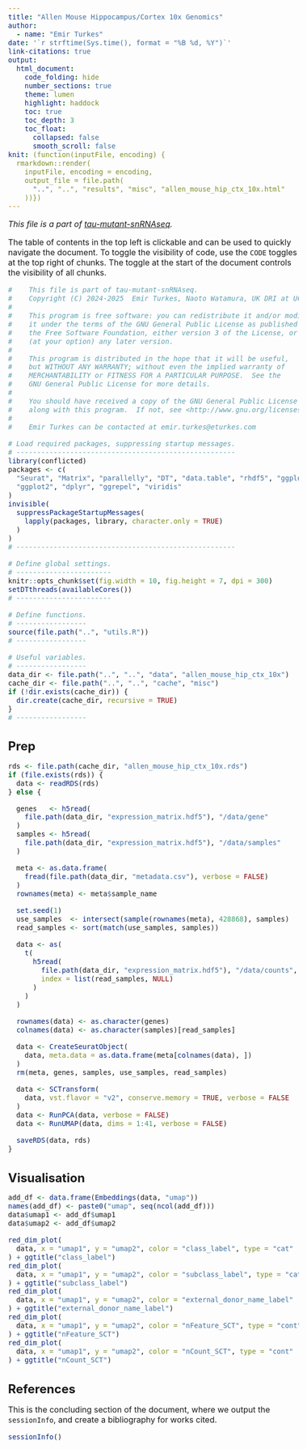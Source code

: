 ```yaml
---
title: "Allen Mouse Hippocampus/Cortex 10x Genomics"
author:
  - name: "Emir Turkes"
date: '`r strftime(Sys.time(), format = "%B %d, %Y")`'
link-citations: true
output:
  html_document:
    code_folding: hide
    number_sections: true
    theme: lumen
    highlight: haddock
    toc: true
    toc_depth: 3
    toc_float:
      collapsed: false
      smooth_scroll: false
knit: (function(inputFile, encoding) {
  rmarkdown::render(
    inputFile, encoding = encoding,
    output_file = file.path(
      "..", "..", "results", "misc", "allen_mouse_hip_ctx_10x.html"
    ))})
---
```


<style type="text/css">
body {font-size: 16px;}
h1.title {font-size: 35px;}
h1 {font-size: 24px;}
h2 {font-size: 22px;}
h3 {font-size: 20px;}
.toc-content {padding-left: 0px; padding-right: 0px;}
div.tocify {width: 100%;}
.tocify-subheader .tocify-item {
  font-size: 0.95em; padding-left: 25px; text-indent: 0;
}
.tocify-subheader .tocify-subheader .tocify-item {
  font-size: 0.95em; padding-left: 35px; text-indent: 0;
}
div.main-container {max-width: none; width: 100%;}
</style>

*This file is a part of [tau-mutant-snRNAseq](https://github.com/eturkes/tau-mutant-snRNAseq).*

The table of contents in the top left is clickable and can be used to quickly navigate the document.
To toggle the visibility of code, use the `CODE` toggles at the top right of chunks.
The toggle at the start of the document controls the visibility of all chunks.

```r
#    This file is part of tau-mutant-snRNAseq.
#    Copyright (C) 2024-2025  Emir Turkes, Naoto Watamura, UK DRI at UCL
#
#    This program is free software: you can redistribute it and/or modify
#    it under the terms of the GNU General Public License as published by
#    the Free Software Foundation, either version 3 of the License, or
#    (at your option) any later version.
#
#    This program is distributed in the hope that it will be useful,
#    but WITHOUT ANY WARRANTY; without even the implied warranty of
#    MERCHANTABILITY or FITNESS FOR A PARTICULAR PURPOSE.  See the
#    GNU General Public License for more details.
#
#    You should have received a copy of the GNU General Public License
#    along with this program.  If not, see <http://www.gnu.org/licenses/>.
#
#    Emir Turkes can be contacted at emir.turkes@eturkes.com

# Load required packages, suppressing startup messages.
# -----------------------------------------------------
library(conflicted)
packages <- c(
  "Seurat", "Matrix", "parallelly", "DT", "data.table", "rhdf5", "ggplot2",
  "ggplot2", "dplyr", "ggrepel", "viridis"
)
invisible(
  suppressPackageStartupMessages(
    lapply(packages, library, character.only = TRUE)
  )
)
# -----------------------------------------------------

# Define global settings.
# -----------------------
knitr::opts_chunk$set(fig.width = 10, fig.height = 7, dpi = 300)
setDTthreads(availableCores())
# -----------------------

# Define functions.
# -----------------
source(file.path("..", "utils.R"))
# -----------------

# Useful variables.
# -----------------
data_dir <- file.path("..", "..", "data", "allen_mouse_hip_ctx_10x")
cache_dir <- file.path("..", "..", "cache", "misc")
if (!dir.exists(cache_dir)) {
  dir.create(cache_dir, recursive = TRUE)
}
# -----------------
```

# Prep

```r
rds <- file.path(cache_dir, "allen_mouse_hip_ctx_10x.rds")
if (file.exists(rds)) {
  data <- readRDS(rds)
} else {

  genes   <- h5read(
    file.path(data_dir, "expression_matrix.hdf5"), "/data/gene"
  )
  samples <- h5read(
    file.path(data_dir, "expression_matrix.hdf5"), "/data/samples"
  )

  meta <- as.data.frame(
    fread(file.path(data_dir, "metadata.csv"), verbose = FALSE)
  )
  rownames(meta) <- meta$sample_name

  set.seed(1)
  use_samples  <- intersect(sample(rownames(meta), 428868), samples)
  read_samples <- sort(match(use_samples, samples))

  data <- as(
    t(
      h5read(
        file.path(data_dir, "expression_matrix.hdf5"), "/data/counts",
        index = list(read_samples, NULL)
      )
    )
  )

  rownames(data) <- as.character(genes)
  colnames(data) <- as.character(samples)[read_samples]

  data <- CreateSeuratObject(
    data, meta.data = as.data.frame(meta[colnames(data), ])
  )
  rm(meta, genes, samples, use_samples, read_samples)

  data <- SCTransform(
    data, vst.flavor = "v2", conserve.memory = TRUE, verbose = FALSE
  )
  data <- RunPCA(data, verbose = FALSE)
  data <- RunUMAP(data, dims = 1:41, verbose = FALSE)

  saveRDS(data, rds)
}
```

# Visualisation

```r
add_df <- data.frame(Embeddings(data, "umap"))
names(add_df) <- paste0("umap", seq(ncol(add_df)))
data$umap1 <- add_df$umap1
data$umap2 <- add_df$umap2

red_dim_plot(
  data, x = "umap1", y = "umap2", color = "class_label", type = "cat"
) + ggtitle("class_label")
red_dim_plot(
  data, x = "umap1", y = "umap2", color = "subclass_label", type = "cat"
) + ggtitle("subclass_label")
red_dim_plot(
  data, x = "umap1", y = "umap2", color = "external_donor_name_label"
) + ggtitle("external_donor_name_label")
red_dim_plot(
  data, x = "umap1", y = "umap2", color = "nFeature_SCT", type = "cont"
) + ggtitle("nFeature_SCT")
red_dim_plot(
  data, x = "umap1", y = "umap2", color = "nCount_SCT", type = "cont"
) + ggtitle("nCount_SCT")
```

# References

This is the concluding section of the document, where we output the `sessionInfo`, and create a bibliography for works cited.

```r
sessionInfo()
```
